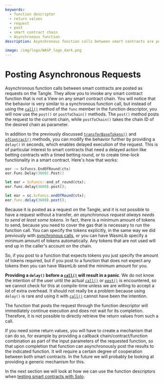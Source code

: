 ```yaml
---
keywords:
  - function descriptor
  - return values
  - request
  - post
  - smart contract chain
  - Asynchronous function
description: Asynchronous function calls between smart contracts are posted as requests on the Tangle. They allow you to invoke any smart contract function that is not a View on any smart contract chain.

image: /img/logo/WASP_logo_dark.png
---
```



# Posting Asynchronous Requests

Asynchronous function calls between smart contracts are posted as requests on the Tangle.
They allow you to invoke any smart contract function that is not a View on any smart
contract chain. You will notice that the behavior is very similar to a synchronous
function call, but instead of using the [`call()`](call.mdx) method of the `func` member
in the function descriptor, you will now use the `post()` or `postToChain()` methods. The
`post()` method posts the request to the current chain, while `postToChain()` takes the
chain ID of the desired chain as parameter.

In addition to the previously discussed [`transferBaseTokens()`](call.mdx) and
[`ofContract()`](call.mdx) methods, you can modify the behavior further by providing a
`delay()` in seconds, which enables delayed execution of the request. This is of
particular interest to smart contracts that need a delayed action like betting contracts
with a timed betting round, or to create time-lock functionality in a smart contract.
Here's how that works:

<Tabs groupId="language">

<TabItem value="go" label="Go">

```go
eor := ScFuncs.EndOfRound(ctx)
eor.Func.Delay(3600).Post()
```

</TabItem>
<TabItem value="rust" label="Rust">

```rust
let eor = ScFuncs::end_of_round(ctx);
eor.func.delay(3600).post();
```

</TabItem>
<TabItem value="typescript" label="Typescript">

```ts
let eor = sc.ScFuncs.endOfRound(ctx);
eor.func.delay(3600).post();
```

</TabItem>
</Tabs>

Because it is posted as a request on the Tangle, and it is not possible to have a request
without a transfer, _an asynchronous request always needs to send at least some tokens_.
In fact, there is a minimum amount of tokens to send, because you need to cover the gas
that is necessary to run the function call. You can specify the tokens explicitly, in the
same way we did previously with [synchronous calls](call.mdx), or you can have WasmLib
specify a minimum amount of tokens automatically. Any tokens that are not used will end up
in the caller's account on the chain.

So, if you post to a function that expects tokens you just specify the amount of tokens
required, but if you post to a function that does not expect any tokens then you can have
WasmLib send the minimum amount for you.

**Providing a `delay()` before a [`call()`](call.mdx) will result in a panic**. We do not
know the intention of the user until the actual [`call()`](call.mdx) or
[`post()`](post.mdx) is encountered, so we cannot check for this at compile-time unless we
are willing to accept a lot of extra overhead. It should not really be a problem because
using `delay()` is rare and using it with [`call()`](call.mdx) cannot have been the
intention.

The function that posts the request through the function descriptor will immediately
continue execution and does not wait for its completion. Therefore, it is not possible to
directly retrieve the return values from such a call.

If you need some return values, you will have to create a mechanism that can do so, for
example by providing a callback chain/contract/function combination as part of the input
parameters of the requested function, so that upon completion that function can
asynchronously post the results to the indicated function. It will require a certain
degree of cooperation between both smart contracts. In the future we will probably be
looking at providing a generic mechanism for this.

In the next section we will look at how we can use the function descriptors when
[testing smart contracts with Solo](test.mdx).
